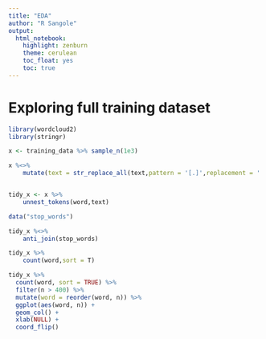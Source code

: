 ```yaml
---
title: "EDA"
author: "R Sangole"
output: 
  html_notebook: 
    highlight: zenburn
    theme: cerulean
    toc_float: yes
    toc: true
---
```


# Exploring full training dataset

```r
library(wordcloud2)
library(stringr)
```


```r
x <- training_data %>% sample_n(1e3)

x %<>%
    mutate(text = str_replace_all(text,pattern = '[.]',replacement = ' '))


tidy_x <- x %>% 
    unnest_tokens(word,text)
```

```r
data("stop_words")

tidy_x %<>% 
    anti_join(stop_words)
```

```r
tidy_x %>% 
    count(word,sort = T)
```

```r
tidy_x %>%
  count(word, sort = TRUE) %>%
  filter(n > 400) %>%
  mutate(word = reorder(word, n)) %>%
  ggplot(aes(word, n)) +
  geom_col() +
  xlab(NULL) +
  coord_flip()
```

